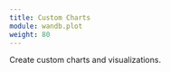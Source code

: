 ---
title: Custom Charts
module: wandb.plot
weight: 80
---
Create custom charts and visualizations.
